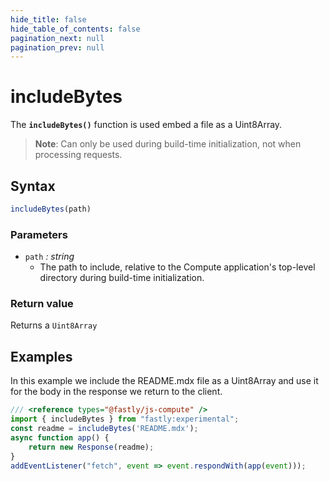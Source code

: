 ```yaml
---
hide_title: false
hide_table_of_contents: false
pagination_next: null
pagination_prev: null
---
```

# includeBytes

The **`includeBytes()`** function is used embed a file as a Uint8Array.

>**Note**: Can only be used during build-time initialization, not when processing requests.

## Syntax

```js
includeBytes(path)
```

### Parameters

- `path` _: string_
  - The path to include, relative to the Compute application's top-level directory during build-time initialization.

### Return value

Returns a `Uint8Array`

## Examples

In this example we include the README.mdx file as a Uint8Array and use it for the body in the response we return to the client.

```js
/// <reference types="@fastly/js-compute" />
import { includeBytes } from "fastly:experimental";
const readme = includeBytes('README.mdx');
async function app() {
    return new Response(readme);
}
addEventListener("fetch", event => event.respondWith(app(event)));
```
